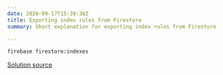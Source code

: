 ```yaml
---
date: 2020-09-17T15:39:38Z
title: Exporting index rules from Firestore
summary: Short explanation for exporting index rules from Firestore

---
```

```bash
firebase firestore:indexes
```

[Solution source](https://stackoverflow.com/a/52788381/7250087)